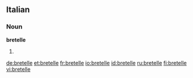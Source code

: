 ==Italian==

===Noun===
'''bretelle''' {{f}}

# {{plural of|[[bretella]]|lang=Italian}}

[[de:bretelle]]
[[et:bretelle]]
[[fr:bretelle]]
[[io:bretelle]]
[[id:bretelle]]
[[ru:bretelle]]
[[fi:bretelle]]
[[vi:bretelle]]